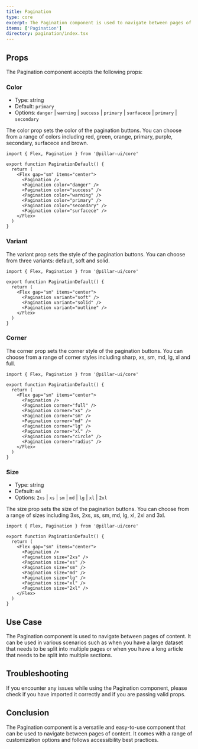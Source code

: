 ```yaml
---
title: Pagination
type: core
excerpt: The Pagination component is used to navigate between pages of content.
items: ['Pagination']
directory: pagination/index.tsx
---
```


## Props

The Pagination component accepts the following props:

### Color

- Type: string
- Default: `primary`
- Options: `danger` | `warning` | `success` | `primary` | `surfacece` | `primary` | `secondary`

The color prop sets the color of the pagination buttons. You can choose from a range of colors including red, green, orange, primary, purple, secondary, surfacece and brown.

<PaginationColors />

```tsx showLineNumbers title="Pagination.tsx"
import { Flex, Pagination } from '@pillar-ui/core'

export function PaginationDefault() {
  return (
    <Flex gap="sm" items="center">
      <Pagination />
      <Pagination color="danger" />
      <Pagination color="success" />
      <Pagination color="warning" />
      <Pagination color="primary" />
      <Pagination color="secondary" />
      <Pagination color="surfacece" />
    </Flex>
  )
}
```

### Variant

The variant prop sets the style of the pagination buttons. You can choose from three variants: default, soft and solid.

<PaginationVariants />

```tsx showLineNumbers title="Pagination.tsx"
import { Flex, Pagination } from '@pillar-ui/core'

export function PaginationDefault() {
  return (
    <Flex gap="sm" items="center">
      <Pagination variant="soft" />
      <Pagination variant="solid" />
      <Pagination variant="outline" />
    </Flex>
  )
}
```

### Corner

The corner prop sets the corner style of the pagination buttons. You can choose from a range of corner styles including sharp, xs, sm, md, lg, xl and full.

<PaginationCorners />

```tsx showLineNumbers title="Pagination.tsx"
import { Flex, Pagination } from '@pillar-ui/core'

export function PaginationDefault() {
  return (
    <Flex gap="sm" items="center">
      <Pagination />
      <Pagination corner="full" />
      <Pagination corner="xs" />
      <Pagination corner="sm" />
      <Pagination corner="md" />
      <Pagination corner="lg" />
      <Pagination corner="xl" />
      <Pagination corner="circle" />
      <Pagination corner="radius" />
    </Flex>
  )
}
```

### Size

- Type: string
- Default: `md`
- Options: `2xs` | `xs` | `sm` | `md` | `lg` | `xl` | `2xl`

The size prop sets the size of the pagination buttons. You can choose from a range of sizes including 3xs, 2xs, xs, sm, md, lg, xl, 2xl and 3xl.

<PaginationSizes />

```tsx showLineNumbers title="Pagination.tsx"
import { Flex, Pagination } from '@pillar-ui/core'

export function PaginationDefault() {
  return (
    <Flex gap="sm" items="center">
      <Pagination />
      <Pagination size="2xs" />
      <Pagination size="xs" />
      <Pagination size="sm" />
      <Pagination size="md" />
      <Pagination size="lg" />
      <Pagination size="xl" />
      <Pagination size="2xl" />
    </Flex>
  )
}
```

## Use Case

The Pagination component is used to navigate between pages of content. It can be used in various scenarios such as when you have a large dataset that needs to be split into multiple pages or when you have a long article that needs to be split into multiple sections.

## Troubleshooting

If you encounter any issues while using the Pagination component, please check if you have imported it correctly and if you are passing valid props.

## Conclusion

The Pagination component is a versatile and easy-to-use component that can be used to navigate between pages of content. It comes with a range of customization options and follows accessibility best practices.
